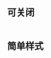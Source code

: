 
## 可关闭

<Close />

```javascript file=./Close/index.tsx
```

## 简单样式

<Simple />

```javascript file=./Simple/index.tsx
```
